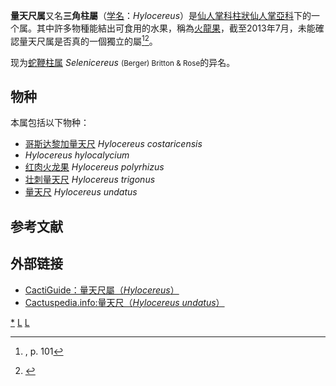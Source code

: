 {{Automatic taxobox
| taxon = Hylocereus
| image = Undatus149UE.jpg
| image_caption = [[量天尺|量天尺]]（''Hylocereus undatus''）
| authority = ([[A.Berger|A.Berger]]) [[Nathaniel_Lord_Britton|Britton]] & [[Joseph_Nelson_Rose|Rose]], 1909
| subdivision_ranks = 种
| subdivision = 见正文
|synonyms = 
}}

'''量天尺属'''又名'''三角柱屬'''（[[学名|学名]]：''Hylocereus''）是[[仙人掌科|仙人掌科]][[柱狀仙人掌亞科|柱狀仙人掌亞科]]下的一个属。其中許多物種能結出可食用的水果，稱為[[火龍果|火龍果]]，截至2013年7月，未能確認量天尺属是否真的一個獨立的屬<ref name=Ande01p101>{{Citation |last=Anderson |first=Edward F. |year=2001 |title=The Cactus Family |publication-place=Pentland, Oregon |publisher=Timber Press |isbn=978-0-88192-498-5 }}, p. 101</ref><ref name=BarcYessHawk11>{{Citation |last=Bárcenas |first=Rolando T. |last2=Yesson |first2=Chris |last3=Hawkins |first3=Julie A. |year=2011 |title=Molecular systematics of the Cactaceae |journal=Cladistics |volume=27 |issue=5 |pages=470–489 |doi=10.1111/j.1096-0031.2011.00350.x |lastauthoramp=yes }}</ref>。

现为[[蛇鞭柱属|蛇鞭柱属]] ''Selenicereus'' <small>(Berger) Britton & Rose</small>的异名。

==物种==
本属包括以下物种：
* [[哥斯达黎加量天尺|哥斯达黎加量天尺]] ''Hylocereus costaricensis''
* ''Hylocereus hylocalycium''
* [[红肉火龙果|红肉火龙果]] ''Hylocereus polyrhizus''
* [[壮刺量天尺|壮刺量天尺]] ''Hylocereus trigonus''
* [[量天尺|量天尺]] ''Hylocereus undatus''

== 参考文献 ==
{{Reflist}}

== 外部链接  ==
*[http://cactiguide.com/cactus/?genus=Hylocereus CactiGuide：量天尺屬（''Hylocereus''）] {{Wayback|url=http://cactiguide.com/cactus/?genus=Hylocereus |date=20130420193655 }}
*[http://www.cactuspedia.info/schede/HYLOCEREUS/Hylocereus_undatus/Hylocereus_undatus/Hylocereus_undatus.htm  Cactuspedia.info:量天尺（''Hylocereus undatus''）]

{{Taxonbar}}

[[Category:量天尺属|*]]
[[Category:仙人掌科|L]]
[[Category:1909年描述的分类群|L]]